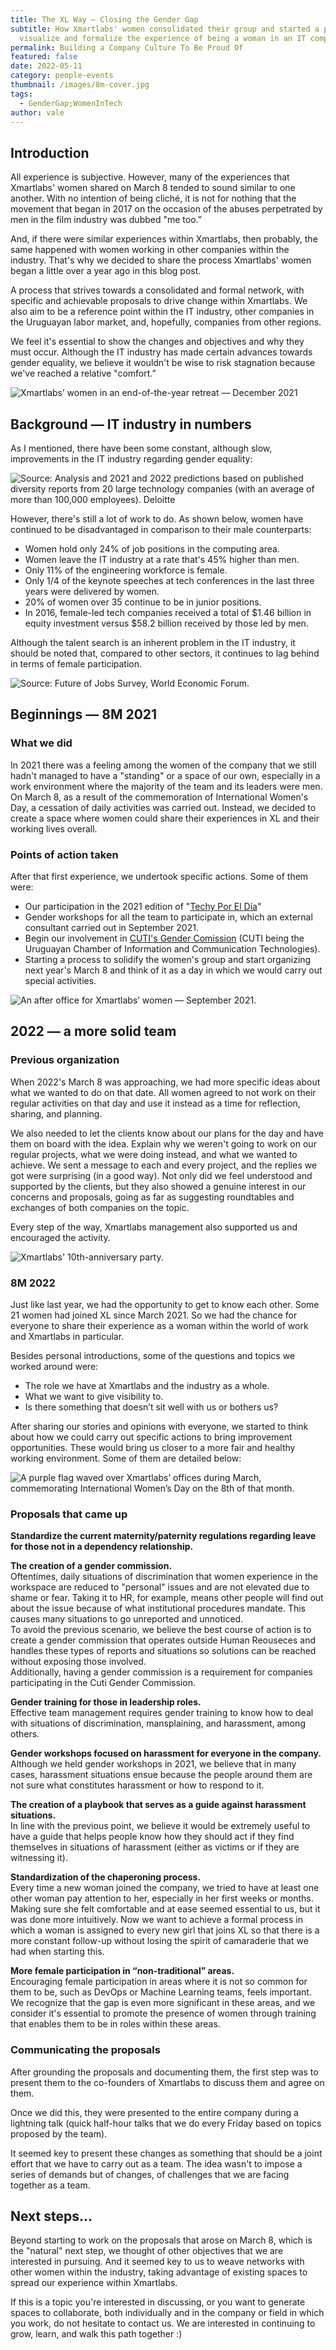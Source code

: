 ```yaml
---
title: The XL Way — Closing the Gender Gap
subtitle: How Xmartlabs' women consolidated their group and started a process to
  visualize and formalize the experience of being a woman in an IT company.
permalink: Building a Company Culture To Be Proud Of
featured: false
date: 2022-05-11
category: people-events
thumbnail: /images/8m-cover.jpg
tags:
  - GenderGap;WomenInTech
author: vale
---
```

## Introduction

All experience is subjective. However, many of the experiences that Xmartlabs' women shared on March 8 tended to sound similar to one another. With no intention of being cliché, it is not for nothing that the movement that began in 2017 on the occasion of the abuses perpetrated by men in the film industry was dubbed "me too.”

And, if there were similar experiences within Xmartlabs, then probably, the same happened with women working in other companies within the industry. That's why we decided to share the process Xmartlabs' women began a little over a year ago in this blog post.

A process that strives towards a consolidated and formal network, with specific and achievable proposals to drive change within Xmartlabs. We also aim to be a reference point within the IT industry, other companies in the Uruguayan labor market, and, hopefully, companies from other regions.

We feel it's essential to show the changes and objectives and why they must occur. Although the IT industry has made certain advances towards gender equality, we believe it wouldn't be wise to risk stagnation because we've reached a relative "comfort.”

![Xmartlabs’ women in an end-of-the-year retreat — December 2021](/images/photo-2021-12-10-15-24-03.jpg "Xmartlabs’ women in an end-of-the-year retreat — December 2021")

## Background — IT industry in numbers

As I mentioned, there have been some constant, although slow, improvements in the IT industry regarding gender equality:

![Source: Analysis and 2021 and 2022 predictions based on published diversity reports from 20 large technology companies (with an average of more than 100,000 employees). Deloitte](/images/untitled.png.png "Source: Analysis and 2021 and 2022 predictions based on published diversity reports from 20 large technology companies (with an average of more than 100,000 employees). Deloitte")

However, there's still a lot of work to do. As shown below, women have continued to be disadvantaged in comparison to their male counterparts:

* Women hold only 24% of job positions in the computing area.
* Women leave the IT industry at a rate that's 45% higher than men.
* Only 11% of the engineering workforce is female.
* Only 1/4 of the keynote speeches at tech conferences in the last three years were delivered by women.
* 20% of women over 35 continue to be in junior positions.
* In 2016, female-led tech companies received a total of $1.46 billion in equity investment versus $58.2 billion received by those led by men.

Although the talent search is an inherent problem in the IT industry, it should be noted that, compared to other sectors, it continues to lag behind in terms of female participation.

![Source: Future of Jobs Survey, World Economic Forum.](/images/untitled-1-.png "Source: Future of Jobs Survey, World Economic Forum.")

## Beginnings — 8M 2021

### What we did

In 2021 there was a feeling among the women of the company that we still hadn't managed to have a "standing" or a space of our own, especially in a work environment where the majority of the team and its leaders were men. On March 8, as a result of the commemoration of International Women's Day, a cessation of daily activities was carried out. Instead, we decided to create a space where women could share their experiences in XL and their working lives overall.

### Points of action taken

After that first experience, we undertook specific actions. Some of them were:

* Our participation in the 2021 edition of "[Techy Por El Día](https://cuti.org.uy/destacados/suma-tu-empresa-al-techy-por-el-dia-edicion-2022/)"
* Gender workshops for all the team to participate in, which an external consultant carried out in September 2021.
* Begin our involvement in [CUTI's Gender Comission](https://cuti.org.uy/en/nosotros/) (CUTI being the Uruguayan Chamber of Information and Communication Technologies).
* Starting a process to solidify the women's group and start organizing next year's March 8 and think of it as a day in which we would carry out special activities.

![An after office for Xmartlabs’ women  — September 2021.](/images/photo-2021-09-10-21-25-34.jpg "An after office for Xmartlabs’ women  — September 2021.")

## 2022 — a more solid team

### Previous organization

When 2022's March 8 was approaching, we had more specific ideas about what we wanted to do on that date. All women agreed to not work on their regular activities on that day and use it instead as a time for reflection, sharing, and planning.

We also needed to let the clients know about our plans for the day and have them on board with the idea. Explain why we weren't going to work on our regular projects, what we were doing instead, and what we wanted to achieve. We sent a message to each and every project, and the replies we got were surprising (in a good way). Not only did we feel understood and supported by the clients, but they also showed a genuine interest in our concerns and proposals, going as far as suggesting roundtables and exchanges of both companies on the topic.

Every step of the way, Xmartlabs management also supported us and encouraged the activity.

![Xmartlabs' 10th-anniversary party.](/images/xmartlabs_157.jpg "Xmartlabs' 10th-anniversary party.")

### 8M 2022

Just like last year, we had the opportunity to get to know each other. Some 21 women had joined XL since March 2021. So we had the chance for everyone to share their experience as a woman within the world of work and Xmartlabs in particular.

Besides personal introductions, some of the questions and topics we worked around were:

* The role we have at Xmartlabs and the industry as a whole.
* What we want to give visibility to.
* Is there something that doesn’t sit well with us or bothers us?

After sharing our stories and opinions with everyone, we started to think about how we could carry out specific actions to bring improvement opportunities. These would bring us closer to a more fair and healthy working environment. Some of them are detailed below:

![A purple flag waved over Xmartlabs’ offices during March, commemorating International Women’s Day on the 8th of that month.](/images/photo-2022-03-07-14-56-11.jpg "A purple flag waved over Xmartlabs’ offices during March, commemorating International Women’s Day on the 8th of that month.")

### Proposals that came up

**Standardize the current maternity/paternity regulations regarding leave for those not in a dependency relationship.**

**The creation of a gender commission.**\
Oftentimes, daily situations of discrimination that women experience in the workspace are reduced to "personal" issues and are not elevated due to shame or fear. Taking it to HR, for example, means other people will find out about the issue because of what institutional procedures mandate. This causes many situations to go unreported and unnoticed.\
To avoid the previous scenario, we believe the best course of action is to create a gender commission that operates outside Human Reouseces and handles these types of reports and situations so solutions can be reached without exposing those involved.\
Additionally, having a gender commission is a requirement for companies participating in the Cuti Gender Commission.

**Gender training for those in leadership roles.**\
Effective team management requires gender training to know how to deal with situations of discrimination, mansplaining, and harassment, among others.

**Gender workshops focused on harassment for everyone in the company.**\
Although we held gender workshops in 2021, we believe that in many cases, harassment situations ensue because the people around them are not sure what constitutes harassment or how to respond to it.

**The creation of a playbook that serves as a guide against harassment situations.**\
In line with the previous point, we believe it would be extremely useful to have a guide that helps people know how they should act if they find themselves in situations of harassment (either as victims or if they are witnessing it).

**Standardization of the chaperoning process.**\
Every time a new woman joined the company, we tried to have at least one other woman pay attention to her, especially in her first weeks or months. Making sure she felt comfortable and at ease seemed essential to us, but it was done more intuitively. Now we want to achieve a formal process in which a woman is assigned to every new girl that joins XL so that there is a more constant follow-up without losing the spirit of camaraderie that we had when starting this.

**More female participation in “non-traditional” areas.**\
Encouraging female participation in areas where it is not so common for them to be, such as DevOps or Machine Learning teams, feels important. We recognize that the gap is even more significant in these areas, and we consider it's essential to promote the presence of women through training that enables them to be in roles within these areas.

### Communicating the proposals

After grounding the proposals and documenting them, the first step was to present them to the co-founders of Xmartlabs to discuss them and agree on them.

Once we did this, they were presented to the entire company during a lightning talk (quick half-hour talks that we do every Friday based on topics proposed by the team).

It seemed key to present these changes as something that should be a joint effort that we have to carry out as a team. The idea wasn't to impose a series of demands but of changes, of challenges that we are facing together as a team.

## Next steps...

Beyond starting to work on the proposals that arose on March 8, which is the "natural" next step, we thought of other objectives that we are interested in pursuing. And it seemed key to us to weave networks with other women within the industry, taking advantage of existing spaces to spread our experience within Xmartlabs.

If this is a topic you're interested in discussing, or you want to generate spaces to collaborate, both individually and in the company or field in which you work, do not hesitate to contact us. We are interested in continuing to grow, learn, and walk this path together :)